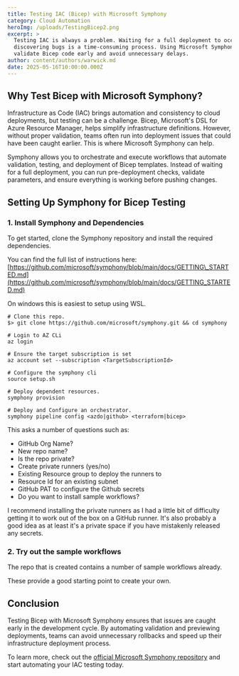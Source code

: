 ```yaml
---
title: Testing IAC (Bicep) with Microsoft Symphony
category: Cloud Automation
heroImg: /uploads/TestingBicep2.png
excerpt: >
  Testing IAC is always a problem. Waiting for a full deployment to occur before
  discovering bugs is a time-consuming process. Using Microsoft Symphony, we can
  validate Bicep code early and avoid unnecessary delays.
author: content/authors/warwick.md
date: 2025-05-16T10:00:00.000Z
---
```


## Why Test Bicep with Microsoft Symphony?

Infrastructure as Code (IAC) brings automation and consistency to cloud deployments, but testing can be a challenge. Bicep, Microsoft's DSL for Azure Resource Manager, helps simplify infrastructure definitions. However, without proper validation, teams often run into deployment issues that could have been caught earlier. This is where Microsoft Symphony can help.

Symphony allows you to orchestrate and execute workflows that automate validation, testing, and deployment of Bicep templates. Instead of waiting for a full deployment, you can run pre-deployment checks, validate parameters, and ensure everything is working before pushing changes.

## Setting Up Symphony for Bicep Testing

### 1. Install Symphony and Dependencies

To get started, clone the Symphony repository and install the required dependencies.

You can find the full list of instructions here: [https://github.com/microsoft/symphony/blob/main/docs/GETTING\_STARTED.md](https://github.com/microsoft/symphony/blob/main/docs/GETTING_STARTED.md)

On windows this is easiest to setup using WSL.

```azcli
# Clone this repo.
$> git clone https://github.com/microsoft/symphony.git && cd symphony

# Login to AZ CLi
az login

# Ensure the target subscription is set
az account set --subscription <TargetSubscriptionId>

# Configure the symphony cli
source setup.sh

# Deploy dependent resources.
symphony provision

# Deploy and Configure an orchestrator.
symphony pipeline config <azdo|github> <terraform|bicep>
```

This asks a number of questions such as:

* GitHub Org Name?
* New repo name?
* Is the repo private?
* Create private runners (yes/no)
* Existing Resource group to deploy the runners to
* Resource Id for an existing subnet
* GitHub PAT to configure the Github secrets
* Do you want to install sample workflows?

I recommend installing the private runners as I had a little bit of difficulty getting it to work out of the box on a GitHub runner.  It's also probably a good idea as at least it's a private space if you have mistakenly released any secrets.

### 2. Try out the sample workflows

The repo that is created contains a number of sample workflows already.

These provide a good starting point to create your own.

## Conclusion

Testing Bicep with Microsoft Symphony ensures that issues are caught early in the development cycle. By automating validation and previewing deployments, teams can avoid unnecessary rollbacks and speed up their infrastructure deployment process.

To learn more, check out the [official Microsoft Symphony repository](https://github.com/microsoft/symphony) and start automating your IAC testing today.`
`

